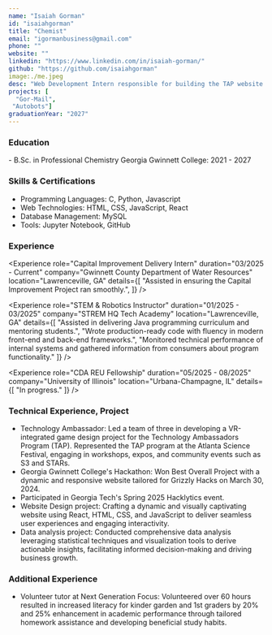 ```yaml
---
name: "Isaiah Gorman"
id: "isaiahgorman"
title: "Chemist"
email: "igormanbusiness@gmail.com"
phone: ""
website: ""
linkedin: "https://www.linkedin.com/in/isaiah-gorman/"
github: "https://github.com/isaiahgorman"
image:./me.jpeg
desc: "Web Development Intern responsible for building the TAP website. A resourceful and detail-oriented developer with a strong track record of creating user-focused websites. Proficient in HTML, CSS, and JavaScript, with a commitment to delivering high-quality, efficient solutions."
projects: [
  "Gor-Mail",
 "Autobots"]
graduationYear: "2027"
---
```


### Education
<div>
- B.Sc. in Professional Chemistry Georgia Gwinnett College: 2021 - 2027
</div>

### Skills & Certifications
<ul>
  <li> Programming Languages: C, Python, Javascript</li>
  <li>Web Technologies: HTML, CSS, JavaScript, React</li>
  <li>Database Management: MySQL</li>
  <li>Tools: Jupyter Notebook, GitHub</li>
</ul>

### Experience
<Experience 
  role="Capital Improvement Delivery Intern" 
  duration="03/2025 - Current" 
  company="Gwinnett County Department of Water Resources" 
  location="Lawrenceville, GA"
  details={[
    "Assisted in ensuring the Capital Improvement Project ran smoothly.",
  ]}
/>

<Experience 
  role="STEM & Robotics Instructor" 
  duration="01/2025 - 03/2025" 
  company="STREM HQ Tech Academy" 
  location="Lawrenceville, GA"
  details={[
    "Assisted in delivering Java programming curriculum and mentoring students.",
    "Wrote production-ready code with fluency in modern front-end and back-end frameworks.",
    "Monitored technical performance of internal systems and gathered information from consumers about program functionality."
  ]}
/>

<Experience 
  role="CDA REU Fellowship" 
  duration="05/2025 - 08/2025" 
  company="University of Illinois" 
  location="Urbana-Champagne, IL"
  details={[
    "In progress."
  ]}
/>



### Technical Experience, Project
<ul>
  <li>Technology Ambassador: Led a team of three in developing a VR-integrated game design project for the Technology Ambassadors Program (TAP). Represented the TAP program at the Atlanta Science Festival, engaging in workshops, expos, and community events such as S3 and STARs.</li>
  <li>Georgia Gwinnett College's Hackathon: Won Best Overall Project with a dynamic and responsive website tailored for Grizzly Hacks on March 30, 2024.</li>
  <li>Participated in Georgia Tech's Spring 2025 Hacklytics event.</li>
  <li>Website Design project: Crafting a dynamic and visually captivating website using React, HTML, CSS, and JavaScript to deliver seamless user experiences and engaging interactivity.</li>
  <li>Data analysis project: Conducted comprehensive data analysis leveraging statistical techniques and visualization tools to derive actionable insights, facilitating informed decision-making and driving business growth.</li>
</ul>

### Additional Experience
<ul>
  <li>Volunteer tutor at Next Generation Focus: Volunteered over 60 hours resulted in increased literacy for kinder garden and 1st graders by 20% and 25% enhancement in academic performance through tailored homework assistance and developing beneficial study habits.</li>
</ul>
